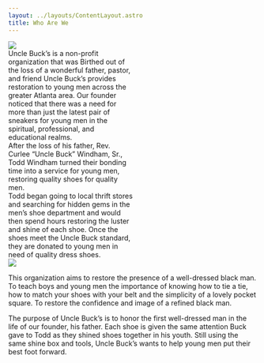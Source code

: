 ```yaml
---
layout: ../layouts/ContentLayout.astro
title: Who Are We
---
```



<div class="bg-white text-sky-600 py-4">
  <Container>
  <section class="py-12 flex flex-row justify-evenly">
    <div class="flex-initial px-4" style="max-width: 50%"><img src="logo.png"  /></div>
    <div class="flex-initial px-4" style="max-width: 50%">
      Uncle Buck’s is a non-profit organization that was Birthed out of the loss of a wonderful father, pastor, and friend Uncle Buck’s provides restoration to young men across the greater Atlanta area. Our founder noticed that there was a need for more than just the latest pair of sneakers for young men in the spiritual, professional, and educational realms.  
    </div>
  </section>
</Container>
</div>
 

<div class="bg-sky-600 text-white py-4">
  <Container>
  <section class="py-12 flex flex-row justify-evenly">
    <div class="flex-initial px-4" style="max-width: 50%">
    After the loss of his father, Rev. Curlee “Uncle Buck” Windham, Sr., Todd Windham turned their bonding time into a service for young men, restoring quality shoes for quality men.  
    <br/>
    Todd began going to local thrift stores and searching for hidden gems in the men’s shoe department and would then spend hours restoring the luster and shine of each shoe. Once the shoes meet the Uncle Buck standard, they are donated to young men in need of quality dress shoes.
    </div>
    <div class="flex-initial px-4" style="max-width: 50%"><img src="logo.png"  /></div>
  </section>
</Container>
</div>

This organization aims to restore the presence of a well-dressed black man. To teach boys and young men the importance of knowing how to tie a tie, how to match your shoes with your belt and the simplicity of a lovely pocket square. To restore the confidence and image of a refined black man.  
  
The purpose of Uncle Buck’s is to honor the first well-dressed man in the life of our founder, his father. Each shoe is given the same attention Buck gave to Todd as they shined shoes together in his youth. Still using the same shine box and tools, Uncle Buck’s wants to help young men put their best foot forward. 
